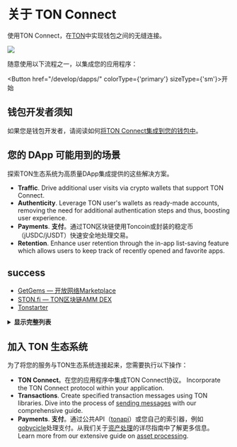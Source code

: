 
# 关于 TON Connect

使用TON Connect，在[TON](/learn/introduction)中实现钱包之间的无缝连接。

![](/img/docs/ton-connect/ton-connect-overview.png?raw=true)

随意使用以下流程之一，以集成您的应用程序：

<Button href="/develop/dapps/" colorType={'primary'} sizeType={'sm'}>开始</Button>

## 钱包开发者须知

如果您是钱包开发者，请阅读如何[将TON Connect集成到您的钱包中](/develop/dapps/ton-connect/wallet/)。

## 您的 DApp 可能用到的场景

探索TON生态系统为高质量DApp集成提供的这些解决方案。

- **Traffic**. Drive additional user visits via crypto wallets that support TON Connect.
- **Authenticity**. Leverage TON user's wallets as ready-made accounts, removing the need for additional authentication steps and thus, boosting user experience.
- **Payments**. **支付**。通过TON区块链使用Toncoin或封装的稳定币（jUSDC/jUSDT）快速安全地处理交易。
- **Retention**. Enhance user retention through the in-app list-saving feature which allows users to keep track of recently opened and favorite apps.

## success

- [GetGems — 开放网络Marketplace](https://getgems.io/)
- [STON.fi — TON区块链AMM DEX](https://ston.fi/)
- [Tonstarter](http://tonstarter.com/)

<details>
  <summary><b>显示完整列表</b></summary>

- [getgems.io](https://getgems.io/)
- [fragment.com](https://fragment.com/) (Ton Connect v.1)
- [Fift 介绍](https://blog.ton.org/introduction-to-fift)
- [ton.diamonds](https://ton.diamonds/)
- [beta.disintar.io](https://beta.disintar.io/)
- [tegro.finance](https://tegro.finance/liquidity)
- [使用TON代理连接到TON网站](/participate/web3/setting-proxy)
- [libermall.com](https://libermall.com/)
- [dedust.io](https://dedust.io/swap)
- [toncap.net](https://toncap.net/)
- [cryptomus.com](https://cryptomus.com/)
- [avanchange.com](https://avanchange.com/)
- [为任何智能合约提供\*.ton用户友好域名](/participate/web3/dns)
- [mint.spiroverse.io/shop](https://mint.spiroverse.io/shop)
- [vk.com/vk_nft_hub](https://vk.com/vk_nft_hub)
- [tonverifier.live](https://verifier.ton.org/)
- [stickerface.io/member](https://stickerface.io/member)
- [TON网站、TON WWW和TON代理](https://blog.ton.org/ton-sites)
- [cryptogas.shop/ton](https://cryptogas.shop/ton)
- [Fift 简介](https://ton.org/fiftbase.pdf)
- [TON DNS和域名](/participate/web3/dns)
- [coinpaymaster.com](https://coinpaymaster.com/)
- [运行自己的TON代理以连接到TON网站](/participate/web3/sites-and-proxy)
- [daolama.co](https://daolama.co/)
- [marketplace.playmuse.org](http://marketplace.playmuse.org/)
- [ton.vote](https://ton.vote/)
- [plane.tonfancy.io](https://plane.tonfancy.io/)
- [pi.oberton.io](https://pi.oberton.io/)
- [TON上的支付](https://blog.ton.org/ton-payments)
- [bridge.orbitchain.io](https://bridge.orbitchain.io/)
- [connecton-web-new.vercel.app](https://connecton-web-new.vercel.app/)
- [app.fanz.ee/staking](https://app.fanz.ee/staking)
- [标准智能合约的 Fift 脚本](https://github.com/ton-blockchain/ton/tree/master/crypto/smartcont)
- [TON 虚拟机](/learn/tvm-instructions/tvm-overview)
- [cardify.casino](https://cardify.casino/)
- [4riends.org](https://4riends.org/#/)
- [tonflex.fi](https://tonflex.fi/swap)
- [soquest.xyz](https://soquest.xyz/)
- [app.evaa.finance](https://app.evaa.finance/)

</details>

## 加入 TON 生态系统

为了将您的服务与TON生态系统连接起来，您需要执行以下操作：

- **TON Connect**。在您的应用程序中集成TON Connect协议。 Incorporate the TON Connect protocol within your application.
- **Transactions**. Create specified transaction messages using TON libraries. Dive into the process of [sending messages](/develop/dapps/ton-connect/message-builders) with our comprehensive guide.
- **Payments**. **支付**。通过公共API（[tonapi](https://tonapi.io/)）或您自己的索引器，例如[gobycicle](http://github.com/gobicycle/bicycle)处理支付。从我们关于[资产处理](/develop/dapps/asset-processing)的详尽指南中了解更多信息。 Learn more from our extensive guide on [asset processing](/develop/dapps/asset-processing).
